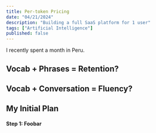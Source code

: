 ```yaml
---
title: Per-token Pricing
date: "04/21/2024"
description: "Building a full SaaS platform for 1 user"
tags: ["Artificial Intelligence"]
published: false
---
```


I recently spent a month in Peru.

## Vocab + Phrases = Retention?

## Vocab + Conversation = Fluency?

## My Initial Plan

#### Step 1: Foobar
